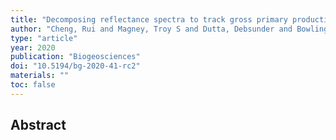 ```yaml
---
title: "Decomposing reflectance spectra to track gross primary production in a subalpine evergreen forest"
author: "Cheng, Rui and Magney, Troy S and Dutta, Debsunder and Bowling, David R and Logan, Barry A and Burns, Sean P and Blanken, Peter D and Grossmann, Katja and Lopez, Sophia and Richardson, Andrew D and others"
type: "article"
year: 2020
publication: "Biogeosciences"
doi: "10.5194/bg-2020-41-rc2"
materials: ""
toc: false
---
```


## Abstract

